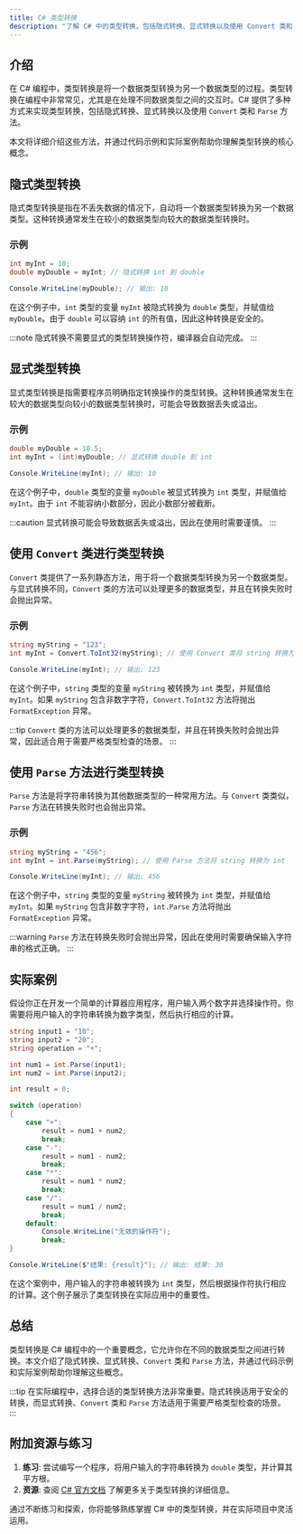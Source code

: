 ```yaml
---
title: C# 类型转换
description: "了解 C# 中的类型转换，包括隐式转换、显式转换以及使用 Convert 类和 Parse 方法进行转换。通过代码示例和实际案例，掌握类型转换的核心概念。"
---
```


## 介绍

在 C# 编程中，类型转换是将一个数据类型转换为另一个数据类型的过程。类型转换在编程中非常常见，尤其是在处理不同数据类型之间的交互时。C# 提供了多种方式来实现类型转换，包括隐式转换、显式转换以及使用 `Convert` 类和 `Parse` 方法。

本文将详细介绍这些方法，并通过代码示例和实际案例帮助你理解类型转换的核心概念。

## 隐式类型转换

隐式类型转换是指在不丢失数据的情况下，自动将一个数据类型转换为另一个数据类型。这种转换通常发生在较小的数据类型向较大的数据类型转换时。

### 示例

```csharp
int myInt = 10;
double myDouble = myInt; // 隐式转换 int 到 double

Console.WriteLine(myDouble); // 输出: 10
```

在这个例子中，`int` 类型的变量 `myInt` 被隐式转换为 `double` 类型，并赋值给 `myDouble`。由于 `double` 可以容纳 `int` 的所有值，因此这种转换是安全的。

:::note
隐式转换不需要显式的类型转换操作符，编译器会自动完成。
:::

## 显式类型转换

显式类型转换是指需要程序员明确指定转换操作的类型转换。这种转换通常发生在较大的数据类型向较小的数据类型转换时，可能会导致数据丢失或溢出。

### 示例

```csharp
double myDouble = 10.5;
int myInt = (int)myDouble; // 显式转换 double 到 int

Console.WriteLine(myInt); // 输出: 10
```

在这个例子中，`double` 类型的变量 `myDouble` 被显式转换为 `int` 类型，并赋值给 `myInt`。由于 `int` 不能容纳小数部分，因此小数部分被截断。

:::caution
显式转换可能会导致数据丢失或溢出，因此在使用时需要谨慎。
:::

## 使用 `Convert` 类进行类型转换

`Convert` 类提供了一系列静态方法，用于将一个数据类型转换为另一个数据类型。与显式转换不同，`Convert` 类的方法可以处理更多的数据类型，并且在转换失败时会抛出异常。

### 示例

```csharp
string myString = "123";
int myInt = Convert.ToInt32(myString); // 使用 Convert 类将 string 转换为 int

Console.WriteLine(myInt); // 输出: 123
```

在这个例子中，`string` 类型的变量 `myString` 被转换为 `int` 类型，并赋值给 `myInt`。如果 `myString` 包含非数字字符，`Convert.ToInt32` 方法将抛出 `FormatException` 异常。

:::tip
`Convert` 类的方法可以处理更多的数据类型，并且在转换失败时会抛出异常，因此适合用于需要严格类型检查的场景。
:::

## 使用 `Parse` 方法进行类型转换

`Parse` 方法是将字符串转换为其他数据类型的一种常用方法。与 `Convert` 类类似，`Parse` 方法在转换失败时也会抛出异常。

### 示例

```csharp
string myString = "456";
int myInt = int.Parse(myString); // 使用 Parse 方法将 string 转换为 int

Console.WriteLine(myInt); // 输出: 456
```

在这个例子中，`string` 类型的变量 `myString` 被转换为 `int` 类型，并赋值给 `myInt`。如果 `myString` 包含非数字字符，`int.Parse` 方法将抛出 `FormatException` 异常。

:::warning
`Parse` 方法在转换失败时会抛出异常，因此在使用时需要确保输入字符串的格式正确。
:::

## 实际案例

假设你正在开发一个简单的计算器应用程序，用户输入两个数字并选择操作符。你需要将用户输入的字符串转换为数字类型，然后执行相应的计算。

```csharp
string input1 = "10";
string input2 = "20";
string operation = "+";

int num1 = int.Parse(input1);
int num2 = int.Parse(input2);

int result = 0;

switch (operation)
{
    case "+":
        result = num1 + num2;
        break;
    case "-":
        result = num1 - num2;
        break;
    case "*":
        result = num1 * num2;
        break;
    case "/":
        result = num1 / num2;
        break;
    default:
        Console.WriteLine("无效的操作符");
        break;
}

Console.WriteLine($"结果: {result}"); // 输出: 结果: 30
```

在这个案例中，用户输入的字符串被转换为 `int` 类型，然后根据操作符执行相应的计算。这个例子展示了类型转换在实际应用中的重要性。

## 总结

类型转换是 C# 编程中的一个重要概念，它允许你在不同的数据类型之间进行转换。本文介绍了隐式转换、显式转换、`Convert` 类和 `Parse` 方法，并通过代码示例和实际案例帮助你理解这些概念。

:::tip
在实际编程中，选择合适的类型转换方法非常重要。隐式转换适用于安全的转换，而显式转换、`Convert` 类和 `Parse` 方法适用于需要严格类型检查的场景。
:::

## 附加资源与练习

1. **练习**: 尝试编写一个程序，将用户输入的字符串转换为 `double` 类型，并计算其平方根。
2. **资源**: 查阅 [C# 官方文档](https://docs.microsoft.com/zh-cn/dotnet/csharp/) 了解更多关于类型转换的详细信息。

通过不断练习和探索，你将能够熟练掌握 C# 中的类型转换，并在实际项目中灵活运用。